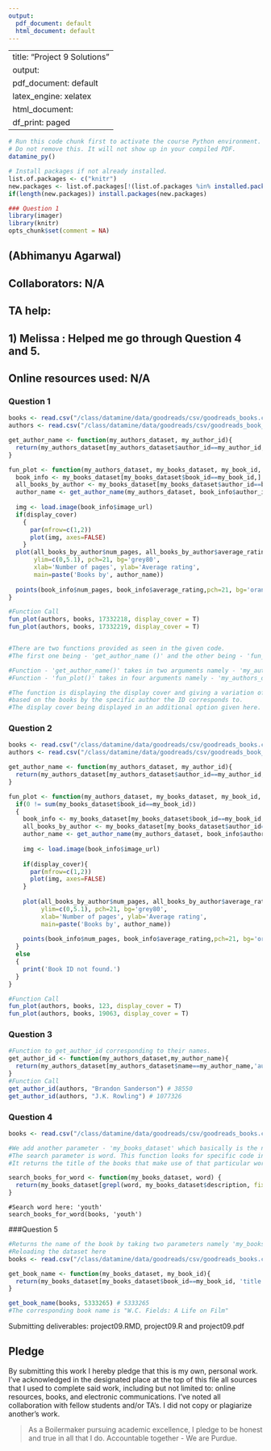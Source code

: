 ```yaml
---
output:
  pdf_document: default
  html_document: default
---
```


---
title: "Project 9 Solutions"
output:
  pdf_document: default
  latex_engine: xelatex
  html_document:
    df_print: paged
---

```r
# Run this code chunk first to activate the course Python environment.
# Do not remove this. It will not show up in your compiled PDF.
datamine_py()

# Install packages if not already installed.
list.of.packages <- c("knitr")
new.packages <- list.of.packages[!(list.of.packages %in% installed.packages()[,"Package"])]
if(length(new.packages)) install.packages(new.packages)

### Question 1
library(imager)
library(knitr)
opts_chunk$set(comment = NA)
```

## (Abhimanyu Agarwal)

## Collaborators: N/A
## TA help: 
## 1) Melissa : Helped me go through Question 4 and 5. 
## Online resources used: N/A 

### Question 1
```r
books <- read.csv("/class/datamine/data/goodreads/csv/goodreads_books.csv")
authors <- read.csv("/class/datamine/data/goodreads/csv/goodreads_book_authors.csv")

get_author_name <- function(my_authors_dataset, my_author_id){
  return(my_authors_dataset[my_authors_dataset$author_id==my_author_id,'name'])
}

fun_plot <- function(my_authors_dataset, my_books_dataset, my_book_id, display_cover=T) {
  book_info <- my_books_dataset[my_books_dataset$book_id==my_book_id,]
  all_books_by_author <- my_books_dataset[my_books_dataset$author_id==book_info$author_id,]
  author_name <- get_author_name(my_authors_dataset, book_info$author_id)
    
  img <- load.image(book_info$image_url)
  if(display_cover)
    {
      par(mfrow=c(1,2))
      plot(img, axes=FALSE)
    }
  plot(all_books_by_author$num_pages, all_books_by_author$average_rating, 
       ylim=c(0,5.1), pch=21, bg='grey80',
       xlab='Number of pages', ylab='Average rating', 
       main=paste('Books by', author_name))
    
  points(book_info$num_pages, book_info$average_rating,pch=21, bg='orange', cex=1.5)
}

#Function Call
fun_plot(authors, books, 17332218, display_cover = T)
fun_plot(authors, books, 17332219, display_cover = T)


#There are two functions provided as seen in the given code. 
#The first one being - 'get_author_name ()' and the other being - 'fun_plot ()'. 

#Function - 'get_author_name()' takes in two arguments namely - 'my_authors_dataset' and 'my_author_id'
#Function - 'fun_plot()' takes in four arguments namely - 'my_authors_dataset, my_books_dataset, my_book_id and display_cover=T'

#The function is displaying the display cover and giving a variation of the Average rate vs Number of Pages written 
#based on the books by the specific author the ID corresponds to. 
#The display cover being displayed in an additional option given here. On setting that to false, the display cover disappears.

```

### Question 2
```r

books <- read.csv("/class/datamine/data/goodreads/csv/goodreads_books.csv")
authors <- read.csv("/class/datamine/data/goodreads/csv/goodreads_book_authors.csv")

get_author_name <- function(my_authors_dataset, my_author_id){
  return(my_authors_dataset[my_authors_dataset$author_id==my_author_id,'name'])
}

fun_plot <- function(my_authors_dataset, my_books_dataset, my_book_id, display_cover=T) {
  if(0 != sum(my_books_dataset$book_id==my_book_id))
  {
    book_info <- my_books_dataset[my_books_dataset$book_id==my_book_id,]
    all_books_by_author <- my_books_dataset[my_books_dataset$author_id==book_info$author_id,]
    author_name <- get_author_name(my_authors_dataset, book_info$author_id)
    
    img <- load.image(book_info$image_url)
    
    if(display_cover){
      par(mfrow=c(1,2))
      plot(img, axes=FALSE)
    }
    
    plot(all_books_by_author$num_pages, all_books_by_author$average_rating, 
         ylim=c(0,5.1), pch=21, bg='grey80',
         xlab='Number of pages', ylab='Average rating', 
         main=paste('Books by', author_name))
    
    points(book_info$num_pages, book_info$average_rating,pch=21, bg='orange', cex=1.5)
  }
  else
  {
    print('Book ID not found.')
  }
}

#Function Call
fun_plot(authors, books, 123, display_cover = T)
fun_plot(authors, books, 19063, display_cover = T)

```

### Question 3
```r

#Function to get_author_id corresponding to their names.
get_author_id <- function(my_authors_dataset,my_author_name){
  return(my_authors_dataset[my_authors_dataset$name==my_author_name,'author_id'])
}
#Function Call
get_author_id(authors, "Brandon Sanderson") # 38550
get_author_id(authors, "J.K. Rowling") # 1077326

```

### Question 4
```r

books <- read.csv("/class/datamine/data/goodreads/csv/goodreads_books.csv")

#We add another parameter - 'my_books_dataset' which basically is the name of the dataset being passed through. 
#The search parameter is word. This function looks for specific code in particular books and then returns those books. 
#It returns the title of the books that make use of that particular word. 

search_books_for_word <- function(my_books_dataset, word) {
  return(my_books_dataset[grepl(word, my_books_dataset$description, fixed=T),]$title)
}

```
````
#Search word here: 'youth'
search_books_for_word(books, 'youth')
````

###Question 5
```r
#Returns the name of the book by taking two parameters namely 'my_books_dataset' and 'my_book_id'. 
#Reloading the dataset here
books <- read.csv("/class/datamine/data/goodreads/csv/goodreads_books.csv")

get_book_name <- function(my_books_dataset, my_book_id){
  return(my_books_dataset[my_books_dataset$book_id==my_book_id, 'title'])
}

get_book_name(books, 5333265) # 5333265
#The corresponding book name is "W.C. Fields: A Life on Film"

```

Submitting deliverables: project09.RMD, project09.R and project09.pdf

## Pledge
By submitting this work I hereby pledge that this is my own, personal work. I've acknowledged in the designated place at the top of this file all sources that I used to complete said work, including but not limited to: online resources, books, and electronic communications. I've noted all collaboration with fellow students and/or TA's. I did not copy or plagiarize another's work.

> As a Boilermaker pursuing academic excellence, I pledge to be honest and true in all that I do. Accountable together - We are Purdue.
